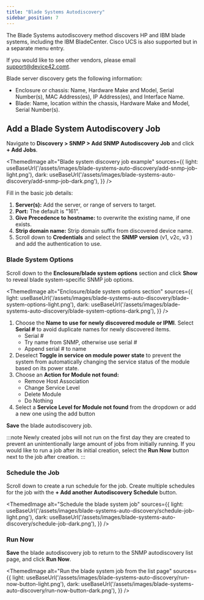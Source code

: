 ```yaml
---
title: "Blade Systems Autodiscovery"
sidebar_position: 7
---
```



The Blade Systems autodiscovery method discovers HP and IBM blade systems, including the IBM BladeCenter. Cisco UCS is also supported but in a separate menu entry. 

If you would like to see other vendors, please email [support@device42.comt](mailto:support@device42.com).

Blade server discovery gets the following information:

- Enclosure or chassis: Name, Hardware Make and Model, Serial Number(s), MAC Address(es), IP Address(es), and Interface Name.
- Blade: Name, location within the chassis, Hardware Make and Model, Serial Number(s).

## Add a Blade System Autodiscovery Job

Navigate to **Discovery > SNMP > Add SNMP Autodiscovery Job** and click **+ Add Jobs**.

<ThemedImage
  alt="Blade system discovery job example"
  sources={{
    light: useBaseUrl('/assets/images/blade-systems-auto-discovery/add-snmp-job-light.png'),
    dark: useBaseUrl('/assets/images/blade-systems-auto-discovery/add-snmp-job-dark.png'),
  }}
/>

Fill in the basic job details:

1. **Server(s):** Add the server, or range of servers to target.
2. **Port:** The default is "161".
3. **Give Precedence to hostname:** to overwrite the existing name, if one exists.
4. **Strip domain name:** Strip domain suffix from discovered device name.
5. Scroll down to **Credentials** and select the **SNMP version** (v1, v2c, v3 ) and add the authentication to use.

### Blade System Options

Scroll down to the **Enclosure/blade system options** section and click **Show** to reveal blade system-specific SNMP job options.

<ThemedImage
  alt="Enclosure/blade system options section"
  sources={{
    light: useBaseUrl('/assets/images/blade-systems-auto-discovery/blade-system-options-light.png'),
    dark: useBaseUrl('/assets/images/blade-systems-auto-discovery/blade-system-options-dark.png'),
  }}
/>

1. Choose the **Name to use for newly discovered module or IPMI**. Select **Serial #** to avoid duplicate names for newly discovered items.
   - Serial # 
   - Try name from SNMP, otherwise use serial #
   - Append serial # to name
2. Deselect **Toggle in service on module power state** to prevent the system from automatically changing the service status of the module based on its power state.
3. Choose an **Action for Module not found:**
   - Remove Host Association
   - Change Service Level
   - Delete Module
   - Do Nothing
4. Select a **Service Level for Module not found** from the dropdown or add a new one using the add button

**Save** the blade autodiscovery job.

:::note
Newly created jobs will not run on the first day they are created to prevent an unintentionally large amount of jobs from initially running. If you would like to run a job after its initial creation, select the **Run Now** button next to the job after creation.
:::

### Schedule the Job

Scroll down to create a run schedule for the job. Create multiple schedules for the job with the **+ Add another Autodiscovery Schedule** button.

<ThemedImage
  alt="Schedule the blade system job"
  sources={{
    light: useBaseUrl('/assets/images/blade-systems-auto-discovery/schedule-job-light.png'),
    dark: useBaseUrl('/assets/images/blade-systems-auto-discovery/schedule-job-dark.png'),
  }}
/>

### Run Now 

**Save** the blade autodiscovery job to return to the SNMP autodiscovery list page, and click **Run Now**.

<ThemedImage
  alt="Run the blade system job from the list page"
  sources={{
    light: useBaseUrl('/assets/images/blade-systems-auto-discovery/run-now-button-light.png'),
    dark: useBaseUrl('/assets/images/blade-systems-auto-discovery/run-now-button-dark.png'),
  }}
/>
